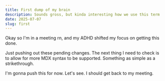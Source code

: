 ```yaml
---
title: First dump of my brain
description: Sounds gross, but kinda interesting how we use this term
date: 2025-07-07
slug: first
---
```


Okay so I'm in a meeting rn, and my ADHD shifted my focus on getting this done.

Just pushing out these pending changes. The next thing I need to check is to allow for more MDX syntax
to be supported. Something as simple as a strikethrough.

I'm gonna push this for now. Let's see. I should get back to my meeting.
